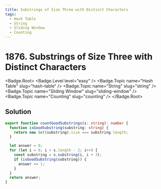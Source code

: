```yaml
---
title: Substrings of Size Three with Distinct Characters
tags:
  - Hash Table
  - String
  - Sliding Window
  - Counting
---
```


# 1876. Substrings of Size Three with Distinct Characters

<Badge.Root>
  <Badge.Level level="easy" />
  <Badge.Topic name="Hash Table" slug="hash-table" />
  <Badge.Topic name="String" slug="string" />
  <Badge.Topic name="Sliding Window" slug="sliding-window" />
  <Badge.Topic name="Counting" slug="counting" />
</Badge.Root>

## Solution

```typescript filename="solution.ts" copy
export function countGoodSubstrings(s: string): number {
  function isGoodSubstring(substring: string) {
    return new Set(substring).size === substring.length;
  }

  let answer = 0;
  for (let i = 0; i < s.length - 2; i++) {
    const substring = s.substring(i, i + 3);
    if (isGoodSubstring(substring)) {
      answer += 1;
    }
  }
  return answer;
}
```

<ProblemLink
  codingSite="leetcode"
  href="https://leetcode.com/problems/substrings-of-size-three-with-distinct-characters"
  title="Substrings of Size Three with Distinct Characters"
/>
